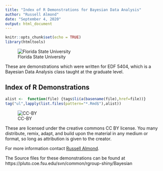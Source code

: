 ```yaml
---
title: "Index of R Demonstrations for Bayesian Data Analysis"
author: "Russell Almond"
date: "September 4, 2020"
output: html_document
---
```


```r
knitr::opts_chunk$set(echo = TRUE)
library(htmltools)
```

![Florida State University](https://one.fsu.edu/alumni/image/FSU-Seal-full-color-lo-res1.jpg)

These are demonstrations which were written for EDF 5404, which is a Bayesian Data Analysis class taught at the graduate level. 


## Index of R Demonstrations

```r
alist <-  function(file) {tags$li(a(basename(file),href=file))}
tag("ul",lapply(list.files(pattern="*.Rmd$"),alist))
```
![CC-BY](https://pluto.coe.fsu.edu/by.png)

These are licensed under the creative commons CC BY license.  You many distribute, remix, adapt, and build upon the material in any medium or format, so long as attribution is given to the creator.


For more information contact [Russell Almond](mailto:ralmond@fsu.edu). 

The Source files for these demonstrations can be found at https://pluto.coe.fsu.edu/svn/common/rgroup-shiny/Bayesian